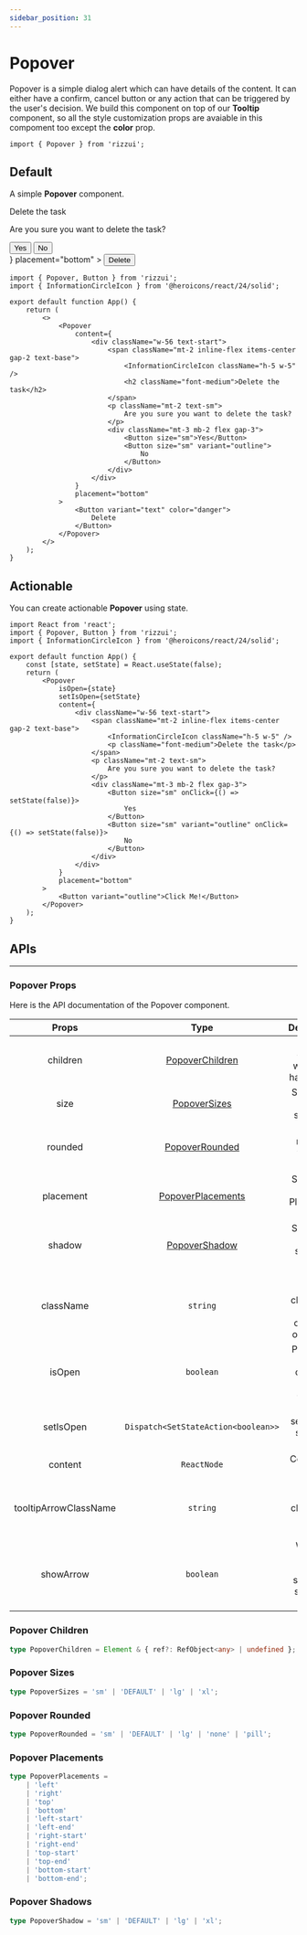 ```yaml
---
sidebar_position: 31
---
```



# Popover

Popover is a simple dialog alert which can have details of the content. It can either have a confirm, cancel button or any action that can be triggered by the user's decision. We build this component on top of our **Tooltip** component, so all the style customization props are
avaiable in this compoment too except the **color** prop.

```tsx
import { Popover } from 'rizzui';
```

<div className="mb-20 md:mb-28" />

## Default

A simple **Popover** component.

<Paper>
	<Popover
		content={
			<div className="w-56 text-start">
				<span className="mt-2 inline-flex items-center gap-2 text-base">
					<InformationCircleIcon className="h-5 w-5" />
					<p className="font-medium">Delete the task</p>
				</span>
				<p className="mt-2 text-sm">
					Are you sure you want to delete the task?
				</p>
				<div className="mt-3 mb-2 flex gap-3">
					<Button size="sm">Yes</Button>
					<Button size="sm" variant="outline">
						No
					</Button>
				</div>
			</div>
		}
		placement="bottom"
	>
		<Button variant="text" color="danger">
			Delete
		</Button>
	</Popover>
</Paper>

```tsx
import { Popover, Button } from 'rizzui';
import { InformationCircleIcon } from '@heroicons/react/24/solid';

export default function App() {
	return (
		<>
			<Popover
				content={
					<div className="w-56 text-start">
						<span className="mt-2 inline-flex items-center gap-2 text-base">
							<InformationCircleIcon className="h-5 w-5" />
							<h2 className="font-medium">Delete the task</h2>
						</span>
						<p className="mt-2 text-sm">
							Are you sure you want to delete the task?
						</p>
						<div className="mt-3 mb-2 flex gap-3">
							<Button size="sm">Yes</Button>
							<Button size="sm" variant="outline">
								No
							</Button>
						</div>
					</div>
				}
				placement="bottom"
			>
				<Button variant="text" color="danger">
					Delete
				</Button>
			</Popover>
		</>
	);
}
```

<div className="mb-16" />

## Actionable

You can create actionable **Popover** using state.

<Paper>
	<PopoverActionable />
</Paper>

```tsx
import React from 'react';
import { Popover, Button } from 'rizzui';
import { InformationCircleIcon } from '@heroicons/react/24/solid';

export default function App() {
	const [state, setState] = React.useState(false);
	return (
		<Popover
			isOpen={state}
			setIsOpen={setState}
			content={
				<div className="w-56 text-start">
					<span className="mt-2 inline-flex items-center gap-2 text-base">
						<InformationCircleIcon className="h-5 w-5" />
						<p className="font-medium">Delete the task</p>
					</span>
					<p className="mt-2 text-sm">
						Are you sure you want to delete the task?
					</p>
					<div className="mt-3 mb-2 flex gap-3">
						<Button size="sm" onClick={() => setState(false)}>
							Yes
						</Button>
						<Button size="sm" variant="outline" onClick={() => setState(false)}>
							No
						</Button>
					</div>
				</div>
			}
			placement="bottom"
		>
			<Button variant="outline">Click Me!</Button>
		</Popover>
	);
}
```

<div className="mb-20" />

## APIs

<hr />

<div className="mb-10" />

### Popover Props

Here is the API documentation of the Popover component.

<div className="overflow-x-auto">

|         Props         |                    Type                     |                     Description                     |   Default   |
| :-------------------: | :-----------------------------------------: | :-------------------------------------------------: | :---------: |
|       children        |   [PopoverChildren](#popconfirm-children)   |        Pass children which will have tooltip        |    \_ \_    |
|         size          |      [PopoverSizes](#popconfirm-sizes)      |            Supported Tooltip sizes are:             | `"DEFAULT"` |
|        rounded        |    [PopoverRounded](#popconfirm-rounded)    |              The rounded variants are:              | `"DEFAULT"` |
|       placement       | [PopoverPlacements](#popconfirm-placements) |          Supported Tooltip Placements are:          |    \_ \_    |
|        shadow         |    [PopoverShadow](#popconfirm-shadows)     |           Supported tooltip shadows are:            | `"DEFAULT"` |
|       className       |                  `string`                   | Add custom classes for Tooltip container or content |    \_ \_    |
|        isOpen         |                  `boolean`                  |    Pass open state to open the floating element     |    \_ \_    |
|       setIsOpen       |     `Dispatch<SetStateAction<boolean>>`     |           Pass setOpen to set open value            |    \_ \_    |
|        content        |                 `ReactNode`                 |                 Content for tooltip                 |    \_ \_    |
| tooltipArrowClassName |                  `string`                   |        Add custom classes for Tooltip arrow         |    \_ \_    |
|       showArrow       |                  `boolean`                  |   Whether tooltip arrow should be shown or hidden   |    \_ \_    |

</div>

<div className="mb-10" />

### Popover Children

```ts
type PopoverChildren = Element & { ref?: RefObject<any> | undefined };
```

<div className="mb-10" />

### Popover Sizes

```ts
type PopoverSizes = 'sm' | 'DEFAULT' | 'lg' | 'xl';
```

<div className="mb-10" />

### Popover Rounded

```ts
type PopoverRounded = 'sm' | 'DEFAULT' | 'lg' | 'none' | 'pill';
```

<div className="mb-10" />

### Popover Placements

```ts
type PopoverPlacements =
	| 'left'
	| 'right'
	| 'top'
	| 'bottom'
	| 'left-start'
	| 'left-end'
	| 'right-start'
	| 'right-end'
	| 'top-start'
	| 'top-end'
	| 'bottom-start'
	| 'bottom-end';
```

<div className="mb-10" />

### Popover Shadows

```ts
type PopoverShadow = 'sm' | 'DEFAULT' | 'lg' | 'xl';
```
